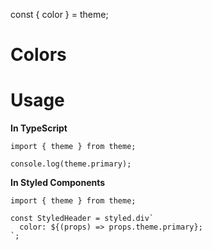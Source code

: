 <!-- Defines brand color stories -->

const { color } = theme;

<Meta title="Theme/Colors" />

# Colors

<ColorPalette>
  <ColorItem title="Primary" subtitle="primary, white" colors={[color.primary, color.white]} />
  <ColorItem title="Secondary" subtitle="sec, success, warning, danger" colors={[color.sec, color.success, color.warning, color.danger]} />
  <ColorItem title="Neutral" subtitle="grayBase, grayDarker, grayDark, gray, grayLight, grayLighter" colors={[ color.grayBase, 
    color.grayDarker,
    color.grayDark,
    color.gray,
    color.grayLight,
    color.grayLighter]} />

</ColorPalette>

# Usage

**In TypeScript**

```
import { theme } from theme;

console.log(theme.primary);
```

**In Styled Components**

```
import { theme } from theme;

const StyledHeader = styled.div`
  color: ${(props) => props.theme.primary};
`;
```
